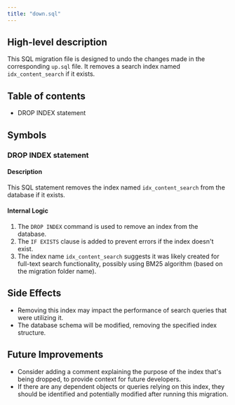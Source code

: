 ```yaml
---
title: "down.sql"
---
```


## High-level description
This SQL migration file is designed to undo the changes made in the corresponding `up.sql` file. It removes a search index named `idx_content_search` if it exists.

## Table of contents
- DROP INDEX statement

## Symbols

### DROP INDEX statement
#### Description
This SQL statement removes the index named `idx_content_search` from the database if it exists.

#### Internal Logic
1. The `DROP INDEX` command is used to remove an index from the database.
2. The `IF EXISTS` clause is added to prevent errors if the index doesn't exist.
3. The index name `idx_content_search` suggests it was likely created for full-text search functionality, possibly using BM25 algorithm (based on the migration folder name).

## Side Effects
- Removing this index may impact the performance of search queries that were utilizing it.
- The database schema will be modified, removing the specified index structure.

## Future Improvements
- Consider adding a comment explaining the purpose of the index that's being dropped, to provide context for future developers.
- If there are any dependent objects or queries relying on this index, they should be identified and potentially modified after running this migration.